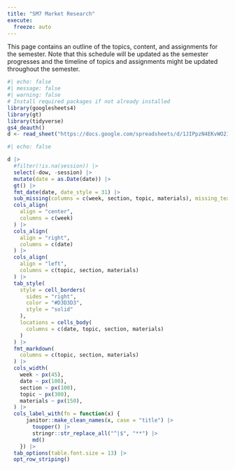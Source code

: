 ```yaml
---
title: "SM7 Market Research"
execute: 
  freeze: auto
---
```


This page contains an outline of the topics, content, and assignments for the semester. Note that this schedule will be updated as the semester progresses and the timeline of topics and assignments might be updated throughout the semester.

```r
#| echo: false
#| message: false
#| warning: false
# Install required packages if not already installed
library(googlesheets4)
library(gt)
library(tidyverse)
gs4_deauth()
d <- read_sheet("https://docs.google.com/spreadsheets/d/1JIPpzN4EKvWO21YB7rzk9xSushNlbxKgDiVJVMiMqwk/edit?usp=sharing")
```



```r
#| echo: false

d |>
  #filter(!is.na(session)) |>
  select(-dow, -session) |>
  mutate(date = as.Date(date)) |>
  gt() |>
  fmt_date(date, date_style = 31) |>
  sub_missing(columns = c(week, section, topic, materials), missing_text = "") |>
  cols_align(
    align = "center", 
    columns = c(week)
  ) |>
  cols_align(
    align = "right", 
    columns = c(date)
  ) |>
  cols_align(
    align = "left", 
    columns = c(topic, section, materials)
  ) |>
  tab_style(
    style = cell_borders(
      sides = "right",
      color = "#D3D3D3",
      style = "solid"
    ),
    locations = cells_body(
      columns = c(date, topic, section, materials)
    )
  ) |>
  fmt_markdown(
    columns = c(topic, section, materials)
  ) |>
  cols_width(
    week ~ px(45),
    date ~ px(100), 
    section ~ px(100),
    topic ~ px(300),
    materials ~ px(150),
  ) |>
  cols_label_with(fn = function(x) {
      janitor::make_clean_names(x, case = "title") |>
        toupper() |>
        stringr::str_replace_all("^|$", "**") |>
        md()
    }) |>
  tab_options(table.font.size = 13) |>
  opt_row_striping()
```
